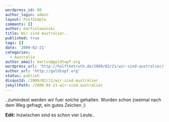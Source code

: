 ```yaml
---
wordpress_id: 88
author_login: admin
layout: PostSimple
comments: []
author: martinlowinski
title: Wir sind Australier..
published: true
tags: []
date: '2009-02-21'
categories:
  - Australia
author_email: martin@goldtopf.org
wordpress_url: 'http://halfthetruth.de/2009/02/21/wir-sind-australier/'
author_url: 'http://goldtopf.org'
status: publish
disqusId: /2009/02/21/wir-sind-australier
jekyllPath: /2009-02-21-wir-sind-australier
---
```


..zumindest werden wir fuer solche gehalten. Wurden schon zweimal nach dem Weg gefragt, ein gutes Zeichen ;)

<strong>Edit:</strong> Inzwischen sind es schon vier Leute..
